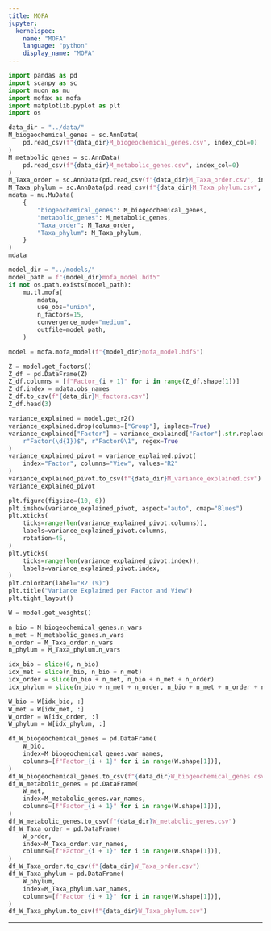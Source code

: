 ```yaml
---
title: MOFA
jupyter: 
  kernelspec:
    name: "MOFA"
    language: "python"
    display_name: "MOFA"
---
```



```python
import pandas as pd
import scanpy as sc
import muon as mu
import mofax as mofa
import matplotlib.pyplot as plt
import os
```

```python
data_dir = "../data/"
M_biogeochemical_genes = sc.AnnData(
    pd.read_csv(f"{data_dir}M_biogeochemical_genes.csv", index_col=0)
)
M_metabolic_genes = sc.AnnData(
    pd.read_csv(f"{data_dir}M_metabolic_genes.csv", index_col=0)
)
M_Taxa_order = sc.AnnData(pd.read_csv(f"{data_dir}M_Taxa_order.csv", index_col=0))
M_Taxa_phylum = sc.AnnData(pd.read_csv(f"{data_dir}M_Taxa_phylum.csv", index_col=0))
mdata = mu.MuData(
    {
        "biogeochemical_genes": M_biogeochemical_genes,
        "metabolic_genes": M_metabolic_genes,
        "Taxa_order": M_Taxa_order,
        "Taxa_phylum": M_Taxa_phylum,
    }
)
mdata
```

```python
model_dir = "../models/"
model_path = f"{model_dir}mofa_model.hdf5"
if not os.path.exists(model_path):
    mu.tl.mofa(
        mdata,
        use_obs="union",
        n_factors=15,
        convergence_mode="medium",
        outfile=model_path,
    )
```

```python
model = mofa.mofa_model(f"{model_dir}mofa_model.hdf5")
```

```python
Z = model.get_factors()
Z_df = pd.DataFrame(Z)
Z_df.columns = [f"Factor_{i + 1}" for i in range(Z_df.shape[1])]
Z_df.index = mdata.obs_names
Z_df.to_csv(f"{data_dir}M_factors.csv")
Z_df.head(3)
```

```python
variance_explained = model.get_r2()
variance_explained.drop(columns=["Group"], inplace=True)
variance_explained["Factor"] = variance_explained["Factor"].str.replace(
    r"Factor(\d{1})$", r"Factor0\1", regex=True
)
variance_explained_pivot = variance_explained.pivot(
    index="Factor", columns="View", values="R2"
)
variance_explained_pivot.to_csv(f"{data_dir}M_variance_explained.csv")
variance_explained_pivot
```

```python
plt.figure(figsize=(10, 6))
plt.imshow(variance_explained_pivot, aspect="auto", cmap="Blues")
plt.xticks(
    ticks=range(len(variance_explained_pivot.columns)),
    labels=variance_explained_pivot.columns,
    rotation=45,
)
plt.yticks(
    ticks=range(len(variance_explained_pivot.index)),
    labels=variance_explained_pivot.index,
)
plt.colorbar(label="R2 (%)")
plt.title("Variance Explained per Factor and View")
plt.tight_layout()
```

```python
W = model.get_weights()

n_bio = M_biogeochemical_genes.n_vars
n_met = M_metabolic_genes.n_vars
n_order = M_Taxa_order.n_vars
n_phylum = M_Taxa_phylum.n_vars

idx_bio = slice(0, n_bio)
idx_met = slice(n_bio, n_bio + n_met)
idx_order = slice(n_bio + n_met, n_bio + n_met + n_order)
idx_phylum = slice(n_bio + n_met + n_order, n_bio + n_met + n_order + n_phylum)

W_bio = W[idx_bio, :]
W_met = W[idx_met, :]
W_order = W[idx_order, :]
W_phylum = W[idx_phylum, :]

df_W_biogeochemical_genes = pd.DataFrame(
    W_bio,
    index=M_biogeochemical_genes.var_names,
    columns=[f"Factor_{i + 1}" for i in range(W.shape[1])],
)
df_W_biogeochemical_genes.to_csv(f"{data_dir}W_biogeochemical_genes.csv")
df_W_metabolic_genes = pd.DataFrame(
    W_met,
    index=M_metabolic_genes.var_names,
    columns=[f"Factor_{i + 1}" for i in range(W.shape[1])],
)
df_W_metabolic_genes.to_csv(f"{data_dir}W_metabolic_genes.csv")
df_W_Taxa_order = pd.DataFrame(
    W_order,
    index=M_Taxa_order.var_names,
    columns=[f"Factor_{i + 1}" for i in range(W.shape[1])],
)
df_W_Taxa_order.to_csv(f"{data_dir}W_Taxa_order.csv")
df_W_Taxa_phylum = pd.DataFrame(
    W_phylum,
    index=M_Taxa_phylum.var_names,
    columns=[f"Factor_{i + 1}" for i in range(W.shape[1])],
)
df_W_Taxa_phylum.to_csv(f"{data_dir}W_Taxa_phylum.csv")
```

___

